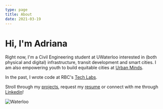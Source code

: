 ```yaml
---
type: page
title: About
date: 2021-03-19
---
```


# Hi, I'm Adriana

Right now, I'm a Civil Engineering student at UWaterloo interested in (both physical and digital) infrastructure, transit development and smart cities. I am also empowering youth to build equitable cities at [Urban Minds](https://www.urbanminds.co/).

In the past, I wrote code at RBC's [Tech Labs](https://www.rbc.com/dms/enterprise/futurelaunch/rbc-summer-tech-labs.html).

Stroll through my [projects](/projects), request my [resume](mailto:adriana.ceric@gmail.com) or connect with me through [Linkedin](https://www.linkedin.com/in/adriana-ceric/)!

![Waterloo](images/waterloo2.png)
